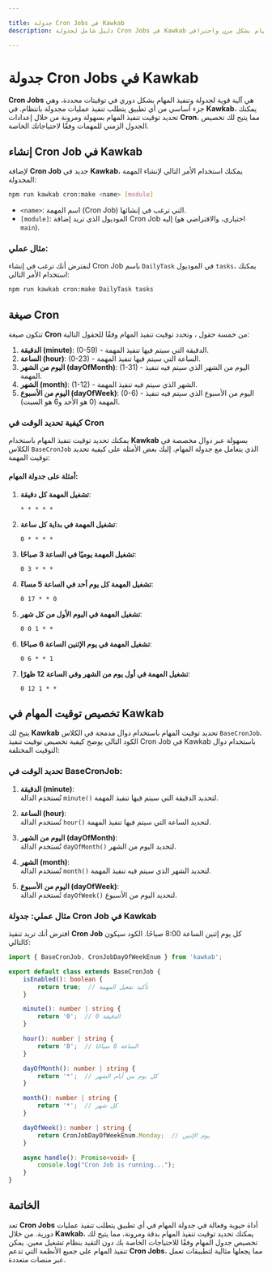 ```yaml
---

title: جدولة Cron Jobs في Kawkab  
description: دليل شامل لجدولة Cron Jobs في Kawkab مع شرح كيفية تخصيص توقيت تنفيذ المهام بشكل مرن واحترافي.

---
```


# جدولة Cron Jobs في Kawkab

**Cron Jobs** هي آلية قوية لجدولة وتنفيذ المهام بشكل دوري في توقيتات محددة، وهي جزء أساسي من أي تطبيق يتطلب تنفيذ عمليات مجدولة بانتظام. في **Kawkab**، يمكنك تحديد توقيت تنفيذ المهام بسهولة ومرونة من خلال إعدادات **Cron**، مما يتيح لك تخصيص الجدول الزمني للمهمات وفقًا لاحتياجاتك الخاصة.

## إنشاء Cron Job في Kawkab

لإضافة **Cron Job** جديد في **Kawkab**، يمكنك استخدام الأمر التالي لإنشاء المهمة المجدولة:

```bash
npm run kawkab cron:make <name> [module]
```

- `<name>`: اسم المهمة (Cron Job) التي ترغب في إنشائها.
- `[module]`: الموديول الذي تريد إضافة Cron Job إليه (اختياري، والافتراضي هو `main`).

### مثال عملي:

لنفترض أنك ترغب في إنشاء Cron Job باسم `DailyTask` في الموديول `tasks`، يمكنك استخدام الأمر التالي:

```bash
npm run kawkab cron:make DailyTask tasks
```

## صيغة Cron

تتكون صيغة **Cron** من خمسة حقول ، وتحدد توقيت تنفيذ المهام وفقًا للحقول التالية:

1. **الدقيقة (minute)**: (0-59) - الدقيقة التي سيتم فيها تنفيذ المهمة.
2. **الساعة (hour)**: (0-23) - الساعة التي سيتم فيها تنفيذ المهمة.
3. **اليوم من الشهر (dayOfMonth)**: (1-31) - اليوم من الشهر الذي سيتم فيه تنفيذ المهمة.
4. **الشهر (month)**: (1-12) - الشهر الذي سيتم فيه تنفيذ المهمة.
5. **اليوم من الأسبوع (dayOfWeek)**: (0-6) - اليوم من الأسبوع الذي سيتم فيه تنفيذ المهمة (0 هو الأحد و6 هو السبت).

### كيفية تحديد الوقت في Cron

يمكنك تحديد توقيت تنفيذ المهام باستخدام **Kawkab** بسهولة عبر دوال مخصصة في الكلاس `BaseCronJob` الذي يتعامل مع جدولة المهام. إليك بعض الأمثلة على كيفية تحديد توقيت المهمة:

#### أمثلة على جدولة المهام:

1. **تشغيل المهمة كل دقيقة**:
   ```text
   * * * * *
   ```

2. **تشغيل المهمة في بداية كل ساعة**:
   ```text
   0 * * * *
   ```

3. **تشغيل المهمة يوميًا في الساعة 3 صباحًا**:
   ```text
   0 3 * * *
   ```

4. **تشغيل المهمة كل يوم أحد في الساعة 5 مساءً**:
   ```text
   0 17 * * 0
   ```

5. **تشغيل المهمة في اليوم الأول من كل شهر**:
   ```text
   0 0 1 * *
   ```

6. **تشغيل المهمة في يوم الإثنين الساعة 6 صباحًا**:
   ```text
   0 6 * * 1
   ```

7. **تشغيل المهمة في أول يوم من الشهر وفي الساعة 12 ظهرًا**:
   ```text
   0 12 1 * *
   ```

## تخصيص توقيت المهام في Kawkab

يتيح لك **Kawkab** تحديد توقيت المهام باستخدام دوال مدمجة في الكلاس `BaseCronJob`. الكود التالي يوضح كيفية تخصيص توقيت تنفيذ Cron Job في Kawkab باستخدام دوال التوقيت المختلفة:

### تحديد الوقت في **BaseCronJob**:

1. **الدقيقة (minute)**:  
   تُستخدم الدالة `minute()` لتحديد الدقيقة التي سيتم فيها تنفيذ المهمة.
   
2. **الساعة (hour)**:  
   تُستخدم الدالة `hour()` لتحديد الساعة التي سيتم فيها تنفيذ المهمة.
   
3. **اليوم من الشهر (dayOfMonth)**:  
   تُستخدم الدالة `dayOfMonth()` لتحديد اليوم من الشهر.
   
4. **الشهر (month)**:  
   تُستخدم الدالة `month()` لتحديد الشهر الذي سيتم فيه تنفيذ المهمة.
   
5. **اليوم من الأسبوع (dayOfWeek)**:  
   تُستخدم الدالة `dayOfWeek()` لتحديد اليوم من الأسبوع.

### مثال عملي: جدولة Cron Job في Kawkab

افترض أنك تريد تنفيذ **Cron Job** كل يوم إثنين الساعة 8:00 صباحًا. الكود سيكون كالتالي:

```typescript
import { BaseCronJob, CronJobDayOfWeekEnum } from 'kawkab';

export default class extends BaseCronJob {
    isEnabled(): boolean {
        return true;  // تأكيد تفعيل المهمة
    }

    minute(): number | string {
        return '0';  // الدقيقة 0
    }

    hour(): number | string {
        return '8';  // الساعة 8 صباحًا
    }

    dayOfMonth(): number | string {
        return '*';  // كل يوم من أيام الشهر
    }

    month(): number | string {
        return '*';  // كل شهر
    }

    dayOfWeek(): number | string {
        return CronJobDayOfWeekEnum.Monday;  // يوم الإثنين
    }

    async handle(): Promise<void> {
        console.log("Cron Job is running...");
    }
}
```

## الخاتمة

تعد **Cron Jobs** أداة حيوية وفعالة في جدولة المهام في أي تطبيق يتطلب تنفيذ عمليات دورية. من خلال **Kawkab**، يمكنك تحديد توقيت تنفيذ المهام بدقة ومرونة، مما يتيح لك تخصيص جدول المهام وفقًا للاحتياجات الخاصة بك دون التقيد بنظام تشغيل معين. يمكن تنفيذ المهام على جميع الأنظمة التي تدعم **Cron Jobs**، مما يجعلها مثالية لتطبيقات تعمل عبر منصات متعددة.